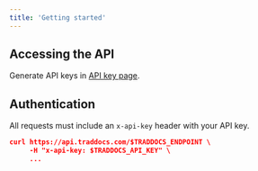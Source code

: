 ```yaml
---
title: 'Getting started'
---
```


## Accessing the API

Generate API keys in [API key page](https://www.traddocs.com/api-keys).


## Authentication

All requests must include an `x-api-key` header with your API key.

```json cURL
curl https://api.traddocs.com/$TRADDOCS_ENDPOINT \
     -H "x-api-key: $TRADDOCS_API_KEY" \
     ...
```
